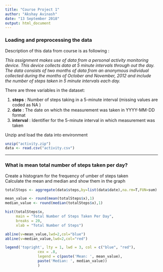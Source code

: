 ```yaml
---
title: "Course Project 1"
author: "Akshay Avinash"
date: "13 September 2018"
output: html_document
---
```


### Loading and preprocessing the data  

Description of this data from course is as following :  
  
*This assignment makes use of data from a personal activity monitoring device. This device collects data at 5 minute intervals through out the day. The data consists of two months of data from an anonymous individual collected during the months of October and November, 2012 and include the number of steps taken in 5 minute intervals each day.*  
  
There are three variables in the dataset:
  
1. **steps** : Number of steps taking in a 5-minute interval (missing values are coded as NA )
2. **date** : The date on which the measurement was taken in YYYY-MM-DD format
3. **interval** : Identifier for the 5-minute interval in which measurement was taken
  
Unzip and load the data into environment  
  
```r
unzip("activity.zip")
data <- read.csv("activity.csv")
```
  
-----  
### What is mean total number of steps taken per day?  
  
Create a histogram for the frequency of umber of steps taken  
Calculate the mean and median and show them in the graph  
  
```r
totalSteps <- aggregate(data$steps,by=list(data$date),na.rm=T,FUN=sum)

mean_value <- round(mean(totalSteps$x),1)
median_value <- round(median(totalSteps$x),1)

hist(totalSteps$x,
     main = "Total Number of Steps Taken Per Day",
     breaks = 20,
     xlab = "Total Number of Steps")

abline(v=mean_value,lwd=2,col="blue")
abline(v=median_value,lwd=2,col="red")

legend('topright', lty = 1, lwd = 3, col = c("blue", "red"),
               cex = .8, 
               legend = c(paste('Mean: ', mean_value),
               paste('Median: ', median_value))
               )
```